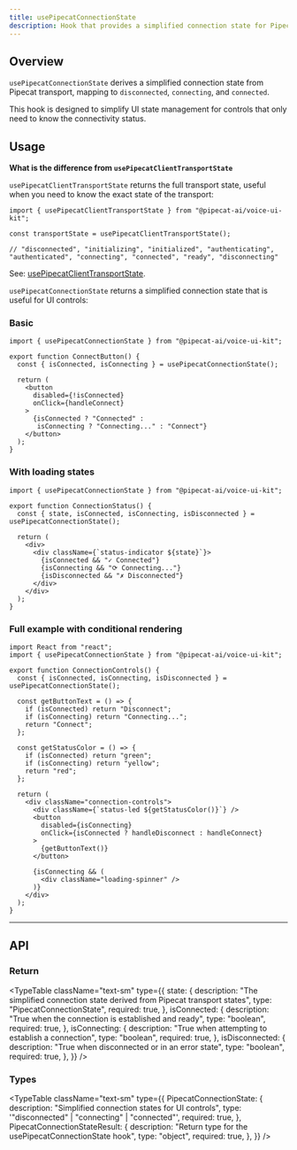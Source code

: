 ```yaml
---
title: usePipecatConnectionState
description: Hook that provides a simplified connection state for Pipecat transport.
---
```


## Overview

`usePipecatConnectionState` derives a simplified connection state from Pipecat transport, mapping to `disconnected`, `connecting`, and `connected`. 

This hook is designed to simplify UI state management for controls that only need to know the connectivity status.

## Usage

**What is the difference from `usePipecatClientTransportState`**

`usePipecatClientTransportState` returns the full transport state, useful when you need to know the exact state of the transport:

```tsx
import { usePipecatClientTransportState } from "@pipecat-ai/voice-ui-kit";

const transportState = usePipecatClientTransportState();

// "disconnected", "initializing", "initialized", "authenticating", "authenticated", "connecting", "connected", "ready", "disconnecting"
```

See: [usePipecatClientTransportState](https://docs.pipecat.ai/client/js/transports/transport#transport-states).

`usePipecatConnectionState` returns a simplified connection state that is useful for UI controls:

### Basic

```tsx
import { usePipecatConnectionState } from "@pipecat-ai/voice-ui-kit";

export function ConnectButton() {
  const { isConnected, isConnecting } = usePipecatConnectionState();
  
  return (
    <button
      disabled={!isConnected}
      onClick={handleConnect}
    >
      {isConnected ? "Connected" :
       isConnecting ? "Connecting..." : "Connect"}
    </button>
  );
}
```

### With loading states

```tsx
import { usePipecatConnectionState } from "@pipecat-ai/voice-ui-kit";

export function ConnectionStatus() {
  const { state, isConnected, isConnecting, isDisconnected } = usePipecatConnectionState();
  
  return (
    <div>
      <div className={`status-indicator ${state}`}>
        {isConnected && "✓ Connected"}
        {isConnecting && "⟳ Connecting..."}
        {isDisconnected && "✗ Disconnected"}
      </div>
    </div>
  );
}
```

### Full example with conditional rendering

```tsx
import React from "react";
import { usePipecatConnectionState } from "@pipecat-ai/voice-ui-kit";

export function ConnectionControls() {
  const { isConnected, isConnecting, isDisconnected } = usePipecatConnectionState();
  
  const getButtonText = () => {
    if (isConnected) return "Disconnect";
    if (isConnecting) return "Connecting...";
    return "Connect";
  };
  
  const getStatusColor = () => {
    if (isConnected) return "green";
    if (isConnecting) return "yellow";
    return "red";
  };
  
  return (
    <div className="connection-controls">
      <div className={`status-led ${getStatusColor()}`} />
      <button
        disabled={isConnecting}
        onClick={isConnected ? handleDisconnect : handleConnect}
      >
        {getButtonText()}
      </button>
      
      {isConnecting && (
        <div className="loading-spinner" />
      )}
    </div>
  );
}
```

---

## API

### Return

<TypeTable
  className="text-sm"
  type={{
    state: {
      description: "The simplified connection state derived from Pipecat transport states",
      type: "PipecatConnectionState",
      required: true,
    },
    isConnected: {
      description: "True when the connection is established and ready",
      type: "boolean",
      required: true,
    },
    isConnecting: {
      description: "True when attempting to establish a connection",
      type: "boolean",
      required: true,
    },
    isDisconnected: {
      description: "True when disconnected or in an error state",
      type: "boolean",
      required: true,
    },
  }}
/>

### Types

<TypeTable
  className="text-sm"
  type={{
    PipecatConnectionState: {
      description: "Simplified connection states for UI controls",
      type: '"disconnected" | "connecting" | "connected"',
      required: true,
    },
    PipecatConnectionStateResult: {
      description: "Return type for the usePipecatConnectionState hook",
      type: "object",
      required: true,
    },
  }}
/>
